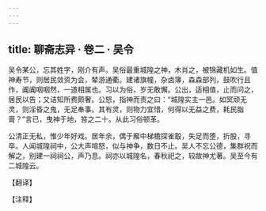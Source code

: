 ```yaml
---
---
---
```

title: 聊斋志异 · 卷二 · 吴令
---

吴令某公，忘其姓字，刚介有声。吴俗最重城隍之神，木肖之，被锦藏机如生。值神寿节，则居民敛资为会，辇游通衢。建诸旗幢，杂卤簿，森森部列，鼓吹行且作，阗阗咽咽然，一道相属也。习以为俗，岁无敢懈。公出，适相值，止而问之，居民以告；又诘知所费颇奢。公怒，指神而责之曰：“城隍实主一邑。如冥顽无灵，则淫昏之鬼，无足奉事。其有灵，则物力宜惜，何得以无益之费，耗民脂膏？”言已，曳神于地，笞之二十。从此习俗顿革。

公清正无私，惟少年好戏。居年余，偶于廨中梯檐探雀鷇，失足而堕，折股，寻卒。人闻城隍祠中，公大声喧怒，似与神争，数日不止。吴人不忘公德，集群祝而解之，别建一祠祠公，声乃息。祠亦以城隍名，春秋祀之，较故神尤著。吴至今有二城隍云。

【翻译】

【注释】

